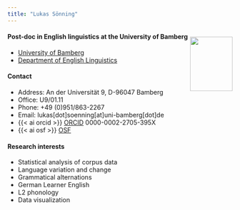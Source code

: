 ```yaml
---
title: "Lukas Sönning"
---
```


::: {style="float:right;position: relative;"}
<p><img src="files/lsoenning_photo.png" width="95" height="122"/></p>
:::

#### Post-doc in English linguistics at the University of Bamberg

- [University of Bamberg](https://www.uni-bamberg.de/)
- [Department of English Linguistics](https://www.uni-bamberg.de/eng-ling/)

#### Contact

- Address: An der Universität 9, D-96047 Bamberg
- Office: U9/01.11
- Phone: +49 (0)951/863-2267
- Email: lukas\[dot\]soenning\[at\]uni-bamberg\[dot\]de
- {{< ai orcid >}} [ORCID](https://orcid.org/0000-0002-2705-395X) 0000-0002-2705-395X
- {{< ai osf >}} [OSF](https://osf.io/zcsjd)

#### Research interests

- Statistical analysis of corpus data
- Language variation and change
- Grammatical alternations
- German Learner English
- L2 phonology
- Data visualization
